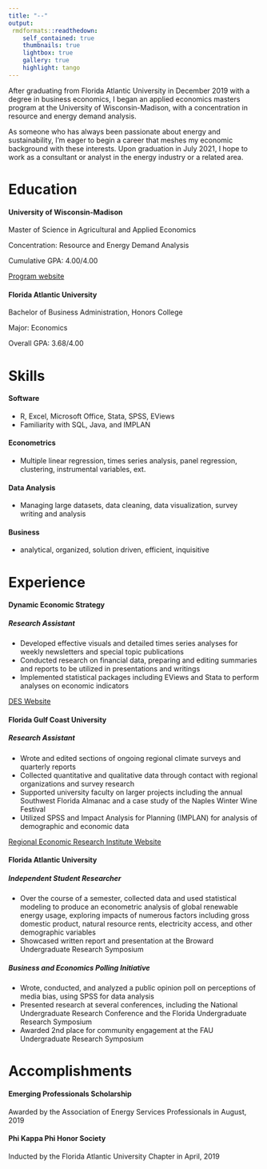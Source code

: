 ```yaml
---
title: "--"
output:
 rmdformats::readthedown:
    self_contained: true
    thumbnails: true
    lightbox: true
    gallery: true
    highlight: tango
---
```



After graduating from Florida Atlantic University in December 2019 with a degree in business economics, I began an applied economics masters program at the University of Wisconsin-Madison, with a concentration in resource and energy demand analysis.

As someone who has always been passionate about energy and sustainability, I'm eager to begin a career that meshes my economic background with these interests. Upon graduation in July 2021, I hope to work as a consultant or analyst in the energy industry or a related area. 

# Education
#### University of Wisconsin-Madison  	

Master of Science in Agricultural and Applied Economics 

Concentration: Resource and Energy Demand Analysis

Cumulative GPA: 4.00/4.00

[Program website](https://reda.aae.wisc.edu/about/)




#### Florida Atlantic University 

Bachelor of Business Administration, Honors College

Major: Economics

Overall GPA: 3.68/4.00


# Skills
#### Software
- R, Excel, Microsoft Office, Stata, SPSS, EViews 
- Familiarity with SQL, Java, and IMPLAN

#### Econometrics
- Multiple linear regression, times series analysis, panel regression, clustering, instrumental variables, ext. 

#### Data Analysis
- Managing large datasets, data cleaning, data visualization, survey writing and analysis

#### Business
- analytical, organized, solution driven, efficient, inquisitive 




# Experience
#### Dynamic Economic Strategy
##### Research Assistant
- Developed effective visuals and detailed times series analyses for weekly newsletters and special topic publications
- Conducted research on financial data, preparing and editing summaries and reports to be utilized in presentations and writings 
- Implemented statistical packages including EViews and Stata to perform analyses on economic indicators 

[DES Website](https://www.johnesilvia.com/)



#### Florida Gulf Coast University
##### Research Assistant
- Wrote and edited sections of ongoing regional climate surveys and quarterly reports
- Collected quantitative and qualitative data through contact with regional organizations and survey research 
- Supported university faculty on larger projects including the annual Southwest Florida Almanac and a case study of the Naples Winter Wine Festival
- Utilized SPSS and Impact Analysis for Planning (IMPLAN) for analysis of demographic and economic data

[Regional Economic Research Institute Website](https://www.fgcu.edu/cob/reri/)


#### Florida Atlantic University
##### Independent Student Researcher
- Over the course of a semester, collected data and used statistical modeling to produce an econometric analysis of global renewable energy usage, exploring impacts of numerous factors including gross domestic product, natural resource rents, electricity access, and other demographic variables
- Showcased written report and presentation at the Broward Undergraduate Research Symposium 

##### Business and Economics Polling Initiative
- Wrote, conducted, and analyzed a public opinion poll on perceptions of media bias, using SPSS for data analysis
- Presented research at several conferences, including the National Undergraduate Research Conference and the Florida Undergraduate Research Symposium 
- Awarded 2nd place for community engagement at the FAU Undergraduate Research Symposium

# Accomplishments
#### Emerging Professionals Scholarship
Awarded by the Association of Energy Services Professionals in August, 2019

#### Phi Kappa Phi Honor Society
Inducted by the Florida Atlantic University Chapter in April, 2019



